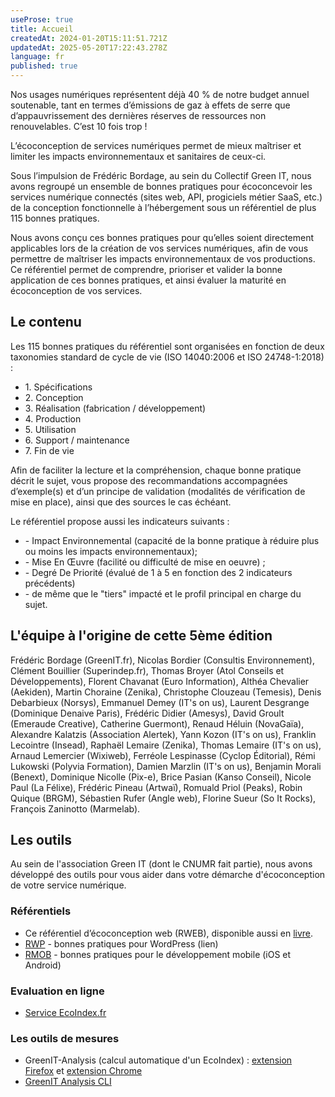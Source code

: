 ```yaml
---
useProse: true
title: Accueil
createdAt: 2024-01-20T15:11:51.721Z
updatedAt: 2025-05-20T17:22:43.278Z
language: fr
published: true
---
```


Nos usages numériques représentent déjà 40 % de notre budget annuel soutenable, tant en termes d’émissions de gaz à effets de serre que d’appauvrissement des dernières réserves de ressources non renouvelables. C’est 10 fois trop ! 

L’écoconception de services numériques permet de mieux maîtriser et limiter les impacts environnementaux et sanitaires de ceux-ci.

Sous l’impulsion de Frédéric Bordage, au sein du Collectif Green IT, nous avons regroupé un ensemble de bonnes pratiques pour écoconcevoir les services numérique connectés (sites web, API, progiciels métier SaaS, etc.) de la conception fonctionnelle à l’hébergement sous un référentiel de plus 115 bonnes pratiques.

<CTAWithIcon label="Découvrez les bonnes pratiques" url="/fr/fiches" target="_self" />

Nous avons conçu ces bonnes pratiques pour qu’elles soient directement applicables lors de la création de vos services numériques, afin de vous permettre de maîtriser les impacts environnementaux de vos productions. Ce référentiel permet de comprendre, prioriser et valider la bonne application de ces bonnes pratiques, et ainsi évaluer la maturité en écoconception de vos services.

## Le contenu

Les 115 bonnes pratiques du référentiel sont organisées en fonction de deux taxonomies standard de cycle de vie (ISO 14040:2006 et ISO 24748-1:2018) :

* 1\. Spécifications
* 2\. Conception
* 3\. Réalisation (fabrication / développement)
* 4\. Production
* 5\. Utilisation
* 6\. Support / maintenance
* 7\. Fin de vie

Afin de faciliter la lecture et la compréhension, chaque bonne pratique décrit le sujet, vous propose des recommandations accompagnées d’exemple(s) et d’un principe de validation (modalités de vérification de mise en place), ainsi que des sources le cas échéant.

Le référentiel propose aussi les indicateurs suivants : 

* \- Impact Environnemental (capacité de la bonne pratique à réduire plus ou moins les impacts environnementaux); 
* \- Mise En Œuvre (facilité ou difficulté de mise en oeuvre) ;
* \- Degré De Priorité (évalué de 1 à 5 en fonction des 2 indicateurs précédents) 
* \- de même que le "tiers" impacté et le profil principal en charge du sujet.

## L'équipe à l'origine de cette 5ème édition

Frédéric Bordage (GreenIT.fr), Nicolas Bordier (Consultis Environnement), Clément Bouillier (Superindep.fr), Thomas Broyer (Atol Conseils et Développements), Florent Chavanat (Euro Information), Althéa Chevalier (Aekiden), Martin Choraine (Zenika), Christophe Clouzeau (Temesis), Denis Debarbieux (Norsys), Emmanuel Demey (IT's on us), Laurent Desgrange (Dominique Denaive Paris), Frédéric Didier (Amesys), David Groult (Emeraude Creative), Catherine Guermont), Renaud Héluin (NovaGaïa), Alexandre Kalatzis (Association Alertek), Yann Kozon (IT's on us), Franklin Lecointre (Insead), Raphaël Lemaire (Zenika), Thomas Lemaire (IT's on us), Arnaud Lemercier (Wixiweb), Ferréole Lespinasse (Cyclop Éditorial), Rémi Lukowski (Polyvia Formation), Damien Marzlin (IT's on us), Benjamin Morali (Benext), Dominique Nicolle (Pix-e), Brice Pasian (Kanso Conseil), Nicole Paul (La Félixe), Frédéric Pineau (Artwaï), Romuald Priol (Peaks), Robin Quique (BRGM), Sébastien Rufer (Angle web), Florine Sueur (So It Rocks), François Zaninotto (Marmelab).

<CTAWithIcon icon="tabler:brand-github" label="Contribuez !" url="https://github.com/cnumr/best-practices-wordpress/blob/main/CONTRIBUTING.md/" target="_blank" />

## Les outils

Au sein de l'association Green IT (dont le CNUMR fait partie), nous avons développé des outils pour vous aider dans votre démarche d'écoconception de votre service numérique.

### Référentiels

* Ce référentiel d’écoconception web (RWEB), disponible aussi en [livre](https://ecoconceptionweb.com/).
* [RWP](https://ref.greenit.fr/wp/) - bonnes pratiques pour WordPress (lien)
* [RMOB](https://github.com/cnumr/best-practices-mobile) - bonnes pratiques pour le développement mobile (iOS et Android)

### Evaluation en ligne

* [Service EcoIndex.fr](https://www.ecoindex.fr/)

### Les outils de mesures

* GreenIT-Analysis (calcul automatique d'un EcoIndex) : [extension Firefox](https://addons.mozilla.org/fr/firefox/addon/greenit-analysis/) et [extension Chrome](https://chrome.google.com/webstore/detail/greenit-analysis/mofbfhffeklkbebfclfaiifefjflcpad)
* [GreenIT Analysis CLI](https://github.com/cnumr/GreenIT-Analysis-cli)

